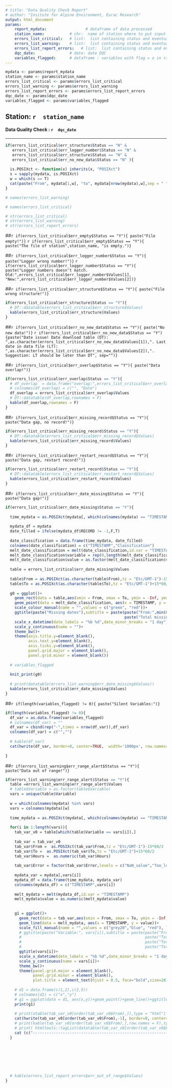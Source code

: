 ```yaml
---
# title: "Data Quality Check Report"
# author: "Insitute for Alpine Environment, Eurac Research"
output: html_document
params:
    report_mydata:                 # dataframe of data processed
    station_name:           # chr:  name of station where to put input files.
    errors_list_critical:   # list:  list containing status and eventually errors information
    errors_list_warning:    # list:  list containing status and eventually errors information
    errors_list_report_errors:   # list:  list containing status and eventually errors information
    dqc_date:               # date: date DQC
    variables_flagged:      # dataframe : variables with flag = o in range file
---
```


```r
mydata <- params$report_mydata
station_name <- params$station_name
errors_list_critical <- params$errors_list_critical
errors_list_warning <- params$errors_list_warning
errors_list_report_errors <- params$errors_list_report_errors
dqc_date <- params$dqc_date
variables_flagged <- params$variables_flagged

```

## Station: **`r  station_name`**

#### Data Quality Check : **`r  dqc_date`**

---------

```r
if(errors_list_critical$err_structure$Status == "N" & 
   errors_list_critical$err_logger_number$Status == "N" &
   errors_list_critical$err_structure$Status == "N" &
   errors_list_critical$err_no_new_data$Status == "N" ){ 
  
  is.POSIXct <- function(x) inherits(x, "POSIXct")
  s = sapply(mydata, is.POSIXct)
  w = which(s == T)
  cat(paste("From", mydata[1,w], "to", mydata[nrow(mydata),w],sep = " " ))
}
```


```r
# names(errors_list_warning)

# names(errors_list_critical)

# str(errors_list_critical)
# str(errors_list_warning)
# str(errors_list_report_errors)


```

<!-- ............... CRITICAL STATUS ICINGA ............... -->

<!-- err_empty -->

##`r if(errors_list_critical$err_empty$Status == "Y"){ paste("File empty!")}`
`r if(errors_list_critical$err_empty$Status == "Y"){ paste("The file of station",station_name, "is empty.")}`

<!-- err_logger_number -->

##`r if(errors_list_critical$err_logger_number$Status == "Y"){ paste("Logger wrong number!")}`
`r if(errors_list_critical$err_logger_number$Status == "Y"){ paste("Logger numbers doesn't match. Old:",errors_list_critical$err_logger_number$Values[1], "New:",errors_list_critical$err_logger_number$Values[2])}`

<!-- err_structure -->

##`r if(errors_list_critical$err_structure$Status == "Y"){ paste("File wrong structure!")}`
```r
if(errors_list_critical$err_structure$Status == "Y"){ 
  # DT::datatable(errors_list_critical$err_structure$Values)
  kable(errors_list_critical$err_structure$Values)
}
```

<!-- err_no_new_data -->

##`r if(errors_list_critical$err_no_new_data$Status == "Y"){ paste("No new data!")}`
<!-- `r if(errors_list_critical$err_no_new_data$Status == "Y"){paste("Date issue! Date in download table is successive of the last date in .dat file")}` -->
`r if(errors_list_critical$err_no_new_data$Status == "Y"){paste("Date issue! Date download table (DT): ",as.character(errors_list_critical$err_no_new_data$Values[1]),". Last date in data file (LT): ",as.character(errors_list_critical$err_no_new_data$Values[2]),". Suggestion: LT should be later than DT", sep="")}`

<!-- err_overlap -->

##`r if(errors_list_critical$err_overlap$Status == "Y"){ paste("Data overlap!")}`
```r
if(errors_list_critical$err_overlap$Status == "Y"){ 
  # df_overlap  = data.frame("overlap:",errors_list_critical$err_overlap$Values)
  # colnames(df_overlap) = c("", "Date")
  df_overlap = errors_list_critical$err_overlap$Values
  # DT::datatable(df_overlap,rownames = F)
  kable(df_overlap,rownames = F)
}
```

<!-- err_missing_record -->

##`r if(errors_list_critical$err_missing_record$Status == "Y"){ paste("Data gap, no record!")}`
```r
if(errors_list_critical$err_missing_record$Status == "Y"){ 
  # DT::datatable(errors_list_critical$err_missing_record$Values)
  kable(errors_list_critical$err_missing_record$Values)
}
```

<!-- err_restart_record -->

##`r if(errors_list_critical$err_restart_record$Status == "Y"){ paste("Data gap, restart record!")}`
```r
if(errors_list_critical$err_restart_record$Status == "Y"){ 
  # DT::datatable(errors_list_critical$err_restart_record$Values)
  kable(errors_list_critical$err_restart_record$Values)
}
```




<!-- err_date_missing -->

##`r if(errors_list_critical$err_date_missing$Status == "Y"){ paste("Data gap!")}`
```r
if(errors_list_critical$err_date_missing$Status == "Y"){ 
  
  time_mydata = as.POSIXct(mydata[, which(colnames(mydata) == "TIMESTAMP")], tz = "Etc/GMT-1")
  
  mydata_df = mydata
  date_filled = ifelse(mydata_df$RECORD != -1,F,T)
  
  date_classification = data.frame(time_mydata, date_filled)
  colnames(date_classification) = c("TIMESTAMP","Classification")
  melt_date_classification = melt(date_classification,id.var = "TIMESTAMP")
  melt_date_classification$variable = rep(0,length(melt_date_classification$variable))
  melt_date_classification$value = as.factor(melt_date_classification$value)
  
  table = errors_list_critical$err_date_missing$Values
  
  table$From = as.POSIXct(as.character(table$From),tz = "Etc/GMT-1")-15*60/2
  table$To = as.POSIXct(as.character(table$To),tz = "Etc/GMT-1")+15*60/2
  
  g0 = ggplot()+
    geom_rect(data = table,aes(xmin = From, xmax = To, ymin = -Inf, ymax = Inf),alpha = 0.25)+
    geom_point(data = melt_date_classification, aes(x = TIMESTAMP, y = variable, colour = value))+
    scale_colour_manual(name = "",values = c("green", "red"))+
    ggtitle(paste("Missing dates"),subtitle = paste(paste("From:",min(melt_date_classification$TIMESTAMP), "to", max(melt_date_classification$TIMESTAMP)),
                                                    paste("Total missing dates:", sum(table$`Number of Record`,na.rm = T),"records - " , 15*sum(table$`Number of Record`,na.rm = T)/60, "hours"),sep = "\n"))+
    scale_x_datetime(date_labels = "%b %d",date_minor_breaks = "1 day") +
    scale_y_continuous(name = "")+
    theme_bw()+
    theme(axis.title.y=element_blank(),
          axis.text.y=element_blank(),
          axis.ticks.y=element_blank(),
          panel.grid.major = element_blank(),
          panel.grid.minor = element_blank())
  
  # variables_flagged
  
  knit_print(g0)
  
  # print(datatable(errors_list_warning$err_date_missing$Values))
  kable(errors_list_critical$err_date_missing$Values)
}
```

<!-- ............... WARNINGS STATUS ICINGA ............... -->

<!-- err_alert -->
##`r if(length(variables_flagged) != 0){ paste("Silent Variables:")}`
```r
if(length(variables_flagged) != 0){
  df_var = as.data.frame(variables_flagged)
  # colnames(df_var) = ""
  df_var = cbind(rep("-",times = nrow(df_var)),df_var)
  colnames(df_var) = c("","")
  
  # kable(df_var)
  cat(hwrite(df_var, border=0, center=TRUE,  width='1000px', row.names=FALSE, row.style=list('font-weight:bold')))
  
}
```

##`r if(errors_list_warning$err_range_alert$Status == "Y"){ paste("Data out of range!")}`
```r
if(errors_list_warning$err_range_alert$Status == "Y"){
  table =errors_list_warning$err_range_alert$Values
  # table$Variable = as.factor(table$Variable)
  vars = unique(table$Variable)
  
  w = which(colnames(mydata) %in% vars)
  vars = colnames(mydata)[w]
  
  time_mydata = as.POSIXct(mydata[, which(colnames(mydata) == "TIMESTAMP")], tz = "Etc/GMT-1")
  
  for(i in 1:length(vars)){
    tab_var_v0 = table[which(table$Variable == vars[i]),]
    
    tab_var = tab_var_v0
    tab_var$From =  as.POSIXct(tab_var$From,tz = "Etc/GMT-1")-15*60/2
    tab_var$To =  as.POSIXct(tab_var$To,tz = "Etc/GMT-1")+15*60/2
    tab_var$Hours =  as.numeric(tab_var$Hours)
    
    tab_var$Error = factor(tab_var$Error,levels = c("NaN_value","Too_low","Too_high"))
    
    mydata_var = mydata[,vars[i]]
    mydata_df = data.frame(time_mydata, mydata_var)
    colnames(mydata_df) = c("TIMESTAMP",vars[i])
    
    melt_mydata = melt(mydata_df,id.var = "TIMESTAMP")
    melt_mydata$value = as.numeric(melt_mydata$value)
    
    
    g1 = ggplot()+
      geom_rect(data = tab_var,aes(xmin = From, xmax = To, ymin = -Inf, ymax = Inf, fill = Error),alpha = 0.3)+
      geom_line(data = melt_mydata, aes(x = TIMESTAMP, y = value))+
      scale_fill_manual(name = "",values = c("grey20","blue", "red"), labels = c("NaN_value","Too_low","Too_high"),drop = F)+
      # ggtitle(paste("Variable:", vars[i]),subtitle = paste(paste("From:",min(melt_mydata$TIMESTAMP), "to", max(melt_mydata$TIMESTAMP)),
      #                                                      paste("Total NaN:",sum(tab_var$Hours[which(tab_var$Error == "NaN_value")], na.rm = T),"hours"),   # cambiare modo sommare
      #                                                      paste("Total low data:",sum(tab_var$Hours[which(tab_var$Error == "Too_low")], na.rm = T),"hours"),
      #                                                      paste("Total high data:",sum(tab_var$Hours[which(tab_var$Error == "Too_high")], na.rm = T),"hours"),sep = "\n"))+
      ggtitle(vars[i])+
      scale_x_datetime(date_labels = "%b %d",date_minor_breaks = "1 day") +
      scale_y_continuous(name = vars[i])+
      theme_bw()+
      theme(panel.grid.major = element_blank(),
            panel.grid.minor = element_blank(),
            plot.title = element_text(hjust = 0.5, face="bold",size=28))
    
    # d1 = data.frame(c(1,2),c(2,5))
    # colnames(d1) = c("x","y")
    # g1 = ggplot(data = d1, aes(x,y))+geom_point()+geom_line()+ggtitle(vars[i])
    print(g1)
    
    # print(xtable(tab_var_v0[order(tab_var_v0$From),]),type = "html")
    cat(hwrite(tab_var_v0[order(tab_var_v0$From),-1], border=0, center=TRUE,  width='1000px', row.names=FALSE, row.style=list('font-weight:bold')))
    # print(kable(tab_var_v0[order(tab_var_v0$From),],row.names = F),type = "html")
    # print( htmltools::tagList(datatable(tab_var_v0[order(tab_var_v0$From),])))
    cat (c("------------------------------------------------------------------------"),sep = "\n")
  }
  
  
  
  
  
  
  
  # kable(errors_list_report_errors$err_out_of_range$Values)
}
```

<!-- ............... REPORT STATUS ............... -->

<!-- err_duplicates_rows -->

<!-- ##`r if(errors_list_report_errors$err_duplicates_rows$Status == "Y"){ paste("WARNING! Station", station_name, "has duplicated rows in .dat file")}` -->

<!-- err_out_of_range -->

<!-- ##`r if(errors_list_report_errors$err_out_of_range$Status == "Y"){ paste("Data out of physical range!")}` -->
<!-- ```{r echo=FALSE, warning=FALSE, results='asis',fig.width= 12,fig.height= 6} -->
<!-- if(errors_list_warning$err_range_alert$Status == "Y"){ -->
<!--   table = errors_list_warning$err_range_alert$Values -->
<!--   # table$Variable = as.factor(table$Variable) -->
<!--   vars = unique(table$Variable) -->

<!--   time_mydata = as.POSIXct(mydata[, which(colnames(mydata) == "TIMESTAMP")], tz = "Etc/GMT-1") -->

<!--   for(i in 1:length(vars)){ -->
<!--     tab_var_v0 = table[which(table$Variable == vars[i]),] -->

<!--     tab_var = tab_var_v0 -->
<!--     tab_var$From =  as.POSIXct(tab_var$From,tz = "Etc/GMT-1")-15*60/2 -->
<!--     tab_var$To =  as.POSIXct(tab_var$To,tz = "Etc/GMT-1")+15*60/2 -->
<!--     tab_var$Hours =  as.numeric(tab_var$Hours) -->

<!--     tab_var$Error = factor(tab_var$Error,levels = c("NaN_value","Too_low","Too_high")) -->

<!--     mydata_var = mydata[,vars[i]] -->
<!--     mydata_df = data.frame(time_mydata, mydata_var) -->
<!--     colnames(mydata_df) = c("TIMESTAMP",vars[i]) -->

<!--     melt_mydata = melt(mydata_df,id.var = "TIMESTAMP") -->
<!--     melt_mydata$value = as.numeric(melt_mydata$value) -->


<!--     g1 = ggplot()+ -->
<!--       geom_rect(data = tab_var,aes(xmin = From, xmax = To, ymin = -Inf, ymax = Inf, fill = Error),alpha = 0.5)+ -->
<!--       geom_line(data = melt_mydata, aes(x = TIMESTAMP, y = value))+ -->
<!--       scale_fill_manual(name = "",values = c("grey20","blue", "red"), labels = c("NaN_value","Too_low","Too_high"),drop = F)+ -->
<!--       ggtitle(paste("Variable:", vars[i]),subtitle = paste(paste("From:",min(melt_mydata$TIMESTAMP), "to", max(melt_mydata$TIMESTAMP)), -->
<!--                                                            paste("Total NaN:",sum(tab_var$Hours[which(tab_var$Error == "NaN_value")], na.rm = T),"hours"),   # cambiare modo sommare -->
<!--                                                            paste("Total low data:",sum(tab_var$Hours[which(tab_var$Error == "Too_low")], na.rm = T),"hours"), -->
<!--                                                            paste("Total high data:",sum(tab_var$Hours[which(tab_var$Error == "Too_high")], na.rm = T),"hours"),sep = "\n"))+ -->
<!--       scale_x_datetime(date_labels = "%b %d",date_minor_breaks = "1 day") + -->
<!--       scale_y_continuous(name = vars[i])+ -->
<!--       theme_bw()+ -->
<!--       theme(panel.grid.major = element_blank(), -->
<!--             panel.grid.minor = element_blank()) -->

<!--     # d1 = data.frame(c(1,2),c(2,5)) -->
<!--     # colnames(d1) = c("x","y") -->
<!--     # g1 = ggplot(data = d1, aes(x,y))+geom_point()+geom_line()+ggtitle(vars[i]) -->
<!--     print(g1) -->

<!--     # print(xtable(tab_var_v0[order(tab_var_v0$From),]),type = "html") -->
<!--     cat(hwrite(tab_var_v0[order(tab_var_v0$From),], border=0, center=TRUE,  width='1000px', row.names=FALSE, row.style=list('font-weight:bold'))) -->
<!--     # print(kable(tab_var_v0[order(tab_var_v0$From),],row.names = F),type = "html") -->
<!--     # print( htmltools::tagList(datatable(tab_var_v0[order(tab_var_v0$From),]))) -->
<!--     cat (c("------------------------------------------------------------------------"),sep = "\n") -->
<!--   } -->







<!--   # kable(errors_list_report_errors$err_out_of_range$Values) -->
<!-- } -->
<!-- ``` -->




